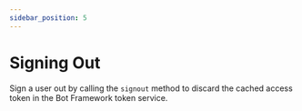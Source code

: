 ```yaml
---
sidebar_position: 5
---
```



# Signing Out

Sign a user out by calling the `signout` method to discard the cached access token in the Bot Framework token service.

<FileCodeBlock
    lang="typescript"
    src="/generated-snippets/ts/index.snippet.auth-signout.ts"
/>